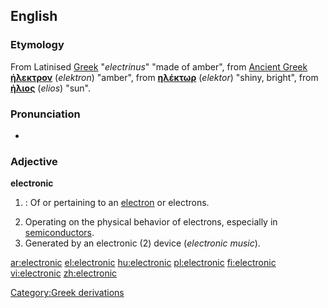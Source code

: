 ==English==

{{rank|account|party|sight|455|electronic|sea|necessary|idea}}
===Etymology===
[[Category:Greek derivations]]
From Latinised [[Greek]] "''electrinus''" "made of amber", from [[Ancient Greek]]  '''[[ήλεκτρον]]''' (''elektron'') "amber", from '''[[ηλέκτωρ]]''' (''elektor'') "shiny, bright", from '''[[ήλιος]]''' (''elios'') "sun".

===Pronunciation===
*{{audio|en-us-electronic.ogg|Audio (US)}}

===Adjective===
'''electronic'''

# {{cattag|physics|chemistry}}: Of or pertaining to an [[electron]] or electrons.
# Operating on the physical behavior of electrons, especially in [[semiconductor]]s.
# Generated by an electronic (2) device (''electronic music'').

[[ar:electronic]]
[[el:electronic]]
[[hu:electronic]]
[[pl:electronic]]
[[fi:electronic]]
[[vi:electronic]]
[[zh:electronic]]